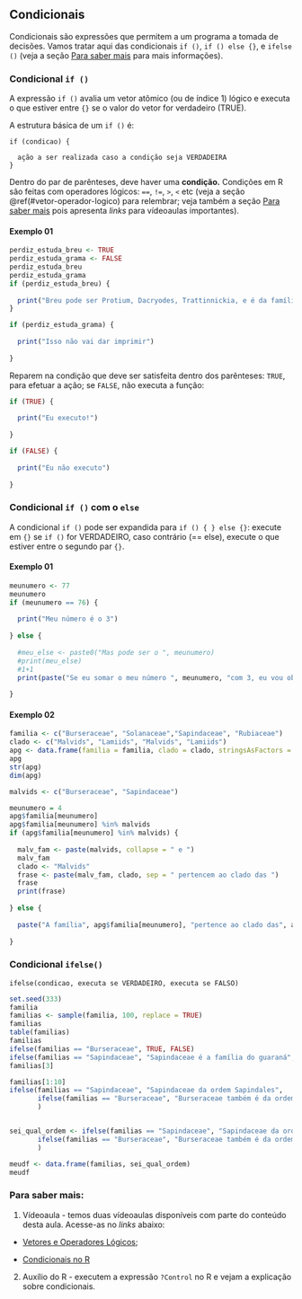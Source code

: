 ## Condicionais

Condicionais são expressões que permitem a um programa a tomada de decisões.
Vamos tratar aqui das condicionais `if ()`, `if () else {}`, e `ifelse ()` (veja a seção [Para saber mais](#sabermais-condic) para mais informações).

### Condicional `if ()`

A expressão `if ()` avalia um vetor atômico (ou de índice 1) lógico e executa o que estiver entre `{}` se o valor do vetor for verdadeiro (TRUE).

A estrutura básica de um `if ()` é:

```
if (condicao) {
  
  ação a ser realizada caso a condição seja VERDADEIRA
}
```

Dentro do par de parênteses, deve haver uma **condição.**
Condições em R são feitas com operadores lógicos: `==`, `!=`, `>`, `<` etc (veja a seção \@ref(#vetor-operador-logico) para relembrar; veja também a seção [Para saber mais](#sabermais-condic) pois apresenta *links* para vídeoaulas importantes).  

#### Exemplo 01

```r
perdiz_estuda_breu <- TRUE
perdiz_estuda_grama <- FALSE
perdiz_estuda_breu
perdiz_estuda_grama
if (perdiz_estuda_breu) {
  
  print("Breu pode ser Protium, Dacryodes, Trattinnickia, e é da família Burseraceae")
}

if (perdiz_estuda_grama) {
  
  print("Isso não vai dar imprimir")
  
}
```

Reparem na condição que deve ser satisfeita dentro dos parênteses: `TRUE`, para efetuar a ação; se `FALSE`, não executa a função:

```r
if (TRUE) {
  
  print("Eu executo!")
  
}

if (FALSE) {
  
  print("Eu não executo")
  
}
```

### Condicional `if ()` com o `else` 

A condicional `if ()` pode ser expandida para `if () { } else {}`: execute em `{}` se `if ()` for VERDADEIRO, caso contrário (== else), execute o que estiver entre o segundo par `{}`.

#### Exemplo 01

```r
meunumero <- 77
meunumero
if (meunumero == 76) {
  
  print("Meu número é o 3")
  
} else {
  
  #meu_else <- paste0("Mas pode ser o ", meunumero)
  #print(meu_else)
  #1+1
  print(paste("Se eu somar o meu número ", meunumero, "com 3, eu vou obter ", meunumero+3))
  
}
```

#### Exemplo 02

```r
familia <- c("Burseraceae", "Solanaceae","Sapindaceae", "Rubiaceae")
clado <- c("Malvids", "Lamiids", "Malvids", "Lamiids")
apg <- data.frame(familia = familia, clado = clado, stringsAsFactors = FALSE)
apg
str(apg)
dim(apg)

malvids <- c("Burseraceae", "Sapindaceae")

meunumero = 4
apg$familia[meunumero]
apg$familia[meunumero] %in% malvids
if (apg$familia[meunumero] %in% malvids) {
  
  malv_fam <- paste(malvids, collapse = " e ")
  malv_fam
  clado <- "Malvids"
  frase <- paste(malv_fam, clado, sep = " pertencem ao clado das ")
  frase
  print(frase)
  
} else {
  
  paste("A família", apg$familia[meunumero], "pertence ao clado das", apg$clado[meunumero])
  
}
```


### Condicional `ifelse()`

```
ifelse(condicao, executa se VERDADEIRO, executa se FALSO)
```

```r
set.seed(333)
familia
familias <- sample(familia, 100, replace = TRUE)
familias
table(familias)
familias
ifelse(familias == "Burseraceae", TRUE, FALSE)
ifelse(familias == "Sapindaceae", "Sapindaceae é a família do guaraná", "Não é Sapindaceae")
familias[3]

familias[1:10]
ifelse(familias == "Sapindaceae", "Sapindaceae da ordem Sapindales", 
       ifelse(familias == "Burseraceae", "Burseraceae também é da ordem Sapindales", "Nenhuma dessas famílias é uma Sapindales")
       )


sei_qual_ordem <- ifelse(familias == "Sapindaceae", "Sapindaceae da ordem Sapindales", 
       ifelse(familias == "Burseraceae", "Burseraceae também é da ordem Sapindales", "Nenhuma dessas famílias é uma Sapindales")
       )

meudf <- data.frame(familias, sei_qual_ordem)
meudf
```

### Para saber mais: {#sabermais-condic}

(@) Vídeoaula - temos duas vídeoaulas disponíveis com parte do conteúdo desta aula. Acesse-as no *links* abaixo:

  * [Vetores e Operadores Lógicos](http://www.botanicaamazonica.wiki.br/labotam/lib/exe/fetch.php?media=bot89:precurso:6vetores:video01_bot89-2020-04-07_07.52.00.mp4);
  
  * [Condicionais no R](https://youtu.be/8Z_k02PwQZc)

(@) Auxílio do R - executem a expressão `?Control` no R e vejam a explicação sobre condicionais.  
